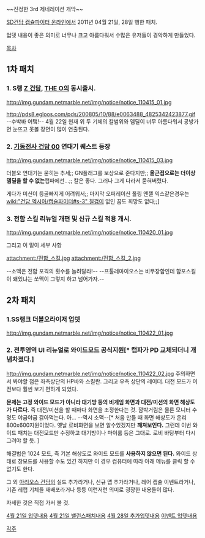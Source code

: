 ~~진정한 3rd 제네레이션 개막~~

[[SD건담 캡슐파이터 온라인]]에서 2011년 04월 21일, 28일 행한 패치.

업뎃 내용이 좋은 의미로 너무나 크고 아름다워서 수많은 유저들이 경악하게 만들었다.


[[목차]]


== 1차 패치 ==

=== 1. '''S랭 [[Z 건담]], [[THE O]]의 동시출시.''' ===
http://img.gundam.netmarble.net/img/notice/notice_110415_01.jpg


http://pds8.egloos.com/pds/200805/10/88/e0063488_4825342423877.gif
--수박바 어탴!--
4월 22일 현재 위 두 기체의 칼범위와 뎀딜이 너무 아름다워서 공방가면 눈뜨고 못볼 장면이 많이 연출된다.



=== 2. [[기동전사 건담 00]] 연대기 퀘스트 등장 ===
http://img.gundam.netmarble.net/img/notice/notice_110415_03.jpg

더블오 연대기는 묻히는 추세;;
GN플래그를 보상으로 준다지만;;
'''올근접으로는 더이상 뎀딜을 할 수 없는'''캡파에선...;;
칼은 좋다.
그러나 그게 다라서 묻혀버렸다.

게다가 미션이 등골빠지게 어려워서;;
마지막 오퍼레이션 폴링 엔젤 익스같은경우는 [[wiki:"건담 엑시아/캡슐파이터#s-3" 칠검]]이 없인 꿈도 희망도 없다;;]


=== 3. '''전함 스킬 리뉴얼 개편 및 신규 스킬 적용 개시.''' ===
http://img.gundam.netmarble.net/img/notice/notice_110420_01.jpg

그리고 이 밑이 세부 사항

attachment:/전함_스킬.jpg
attachment:/전함_스킬_2.jpg

--소맥은 전함 포격의 횟수를 늘려달라!--
--프톨레마이오스는 비무장함인데 함포스킬이 왜있냐는 쏘맥이 그렇지 하고 넘어가자.--


== 2차 패치 ==

=== 1.''' SS랭크 더블오라이저 업뎃''' ===
http://img.gundam.netmarble.net/img/notice/notice_110422_01.jpg


=== 2. '''전투영역 UI 리뉴얼로 와이드모드 공식지원'''[* 캡파가 PD 교체되더니 개념차졌다.] ===
http://img.gundam.netmarble.net/img/notice/notice_110422_02.jpg
주의하면서 봐야할 점은 좌측상단의 HP바와 스킬란. 그리고 우측 상단의 레이더. 대전 모드가 이전보다 훨씬 보기 편하게 되었다.


'''문제는 고정 와이드 모드가 아니라 대기방 등의 비게임 화면과 대전/미션의 화면 해상도가 다르다.''' 즉 대전/미션을 할 때마다 화면을 조정한다는 것. 깜박거림은 물론 모니터 수명도 야금야금 갉아먹는다. 아... --역시 소맥--[* 처음 만들 때 화면 해상도가 온리 800x600지원이었다. 옛날 로비화면을 보면 알수있겠지만 '''깨져보인다.''' 그런데 이번 와이드 패치는 대전모드만 수정하고 대기방이나 마이룸 등은 그대로. 로비 바탕부터 다시 그려야 할 듯. ] 

해결법은 1024 모드, 즉 기본 해상도로 와이드 모드를 '''사용하지 않으면 된다.''' 와이드 상태로 창모드를 사용할 수도 있긴 하지만 이 경우 컴퓨터에 따라 아래 메뉴를 클릭 할 수 없기도 한다.


그 외 [[아리오스 건담]]의 실드 추가라거나, 신규 맵 추가라거나, 레어 캡슐 이벤트라거나, 기존 레캡 기체들 재배포라거나 등등 이런저런 의미로 굉장한 내용들이 많다.

자세한 것은 직접 가서 볼 것.

[http://gundam.netmarble.net/Community/Notice/view.asp?menu=1_1_1&tbName=CappaNotice&idx=940 4월 21일 업뎃내용]
[http://gundam.netmarble.net/Community/Notice/view.asp?menu=1_1_1&tbName=CappaNotice&idx=943 4월 21일 밸런스패치내용]
[http://gundam.netmarble.net/Community/Notice/view.asp?menu=1_1_1&tbName=CappaNotice&idx=949 4월 28일 추가업뎃내용]
[http://gundam.netmarble.net/Community/Notice/view.asp?menu=1_1_1&tbName=CappaNotice&idx=951 이벤트 업뎃내용]

[[각주]]
